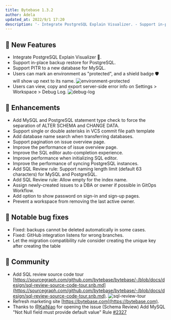 ```yaml
---
title: Bytebase 1.3.2
author: Adela
updated_at: 2022/9/1 17:20
description: '- Integrate PostgreSQL Explain Visualizer. - Support in-place backup restore for PostgreSQL. - Support PITR to a new database for MySQL. - Users can mark an environment as protected, and a shield badge will show up next to its name.'
---
```


## 🚀 New Features

- Integrate PostgreSQL Explain Visualizer 👀.
- Support in-place backup restore for PostgreSQL.
- Support PITR to a new database for MySQL.
- Users can mark an environment as "protected", and a shield badge 🛡️ will show up next to its name.
  ![environment-protected](/content/changelog/1.3.2/environment-protected.webp)
- Users can view, copy and export server-side error info on Settings > Workspace > Debug Log.
  ![debug-log](/content/changelog/1.3.2/debug-log.webp)

## 🎄 Enhancements

- Add MySQL and PostgreSQL statement type check to force the separation of ALTER SCHEMA and CHANGE DATA.
- Support single or double asterisks in VCS commit file path template
- Add database name search when transferring databases.
- Support pagination on issue overview page.
- Improve the performance of issue overview page.
- Improve the SQL editor auto-completion experience.
- Improve performance when initializing SQL editor.
- Improve the performance of syncing PostgreSQL instances.
- Add SQL Review rule: Support naming length limit (default 63 characters) for MySQL and PostgreSQL.
- Add SQL Review rule: Allow empty for the index name.
- Assign newly-created issues to a DBA or owner if possible in GitOps Workflow.
- Add option to show password on sign-in and sign-up pages.
- Prevent a workspace from removing the last active owner.

## 🐞 Notable bug fixes

- Fixed: backups cannot be deleted automatically in some cases.
- Fixed: GitHub integration listens for wrong branches.
- Let the migration compatibility rule consider creating the unique key after creating the table

## 🎠 Community

- Add SQL review source code tour [https://sourcegraph.com/github.com/bytebase/bytebase/-/blob/docs/design/sql-review-source-code-tour.snb.md](https://sourcegraph.com/github.com/bytebase/bytebase/-/blob/docs/design/sql-review-source-code-tour.snb.md).
  ![sql-review-tour](/content/changelog/1.3.2/sql-review-tour.webp)
- Refresh marketing site [https://bytebase.com](https://bytebase.com).
- Thanks to [@KaiNiao](https://github.com/KaiNiao) for opening the issue (Schema Review) Add MySQL "Not Null field must provide default value" Rule [#2327](https://github.com/bytebase/bytebase/issues/2327)

<IncludeBlock url="/docs/get-started/install/install-upgrade"></IncludeBlock>
